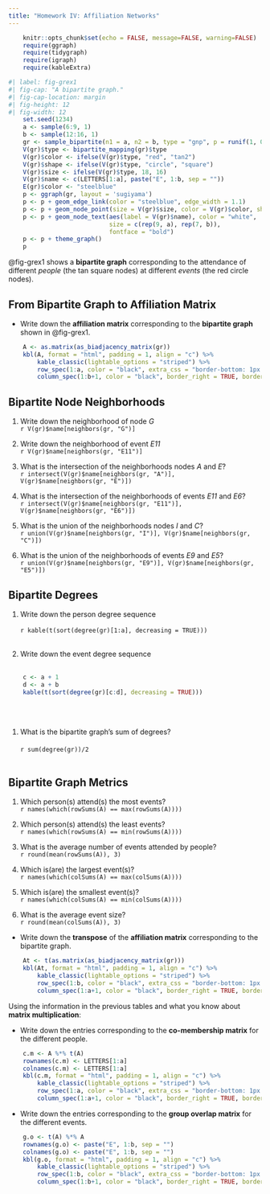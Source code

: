 ```yaml
---
title: "Homework IV: Affiliation Networks"
---
```


```r
    knitr::opts_chunk$set(echo = FALSE, message=FALSE, warning=FALSE)
    require(ggraph)
    require(tidygraph)
    require(igraph)
    require(kableExtra)
```

```r
#| label: fig-grex1
#| fig-cap: "A bipartite graph."
#| fig-cap-location: margin   
#| fig-height: 12
#| fig-width: 12
    set.seed(1234)
    a <- sample(6:9, 1)
    b <- sample(12:16, 1) 
    gr <- sample_bipartite(n1 = a, n2 = b, type = "gnp", p = runif(1, 0.28, 0.30))
    V(gr)$type <- bipartite_mapping(gr)$type
    V(gr)$color <- ifelse(V(gr)$type, "red", "tan2")
    V(gr)$shape <- ifelse(V(gr)$type, "circle", "square")
    V(gr)$size <- ifelse(V(gr)$type, 18, 16)
    V(gr)$name <- c(LETTERS[1:a], paste("E", 1:b, sep = ""))
    E(gr)$color <- "steelblue"
    p <- ggraph(gr, layout = 'sugiyama') 
    p <- p + geom_edge_link(color = "steelblue", edge_width = 1.1) 
    p <- p + geom_node_point(size = V(gr)$size, color = V(gr)$color, shape = V(gr)$shape)
    p <- p + geom_node_text(aes(label = V(gr)$name), color = "white", 
                            size = c(rep(9, a), rep(7, b)), 
                            fontface = "bold")
    p <- p + theme_graph() 
    p
```

@fig-grex1 shows a **bipartite graph** corresponding to the attendance of different *people* (the tan square nodes) at different *events* (the red circle nodes).

## From Bipartite Graph to Affiliation Matrix

- Write down the **affiliation matrix** corresponding to the **bipartite graph** shown in @fig-grex1. 

```r
    A <- as.matrix(as_biadjacency_matrix(gr))
    kbl(A, format = "html", padding = 1, align = "c") %>% 
        kable_classic(lightable_options = "striped") %>% 
        row_spec(1:a, color = "black", extra_css = "border-bottom: 1px solid;") %>% 
        column_spec(1:b+1, color = "black", border_right = TRUE, border_left = TRUE) 
```

## Bipartite Node Neighborhoods

1. Write down the neighborhood of node *G*
<br>
`r V(gr)$name[neighbors(gr, "G")]`
<br>

1. Write down the neighborhood of event *E11*
<br>
`r V(gr)$name[neighbors(gr, "E11")]`
<br>

1. What is the intersection of the neighborhoods nodes *A* and *E*?
<br>
`r intersect(V(gr)$name[neighbors(gr, "A")], V(gr)$name[neighbors(gr, "E")])`
<br>

1. What is the intersection of the neighborhoods of events *E11* and *E6*?
<br>
`r intersect(V(gr)$name[neighbors(gr, "E11")], V(gr)$name[neighbors(gr, "E6")])`
<br>

1. What is the union of the neighborhoods nodes *I* and *C*?
<br>
`r union(V(gr)$name[neighbors(gr, "I")], V(gr)$name[neighbors(gr, "C")])`
<br>

1. What is the union of the neighborhoods of events *E9* and *E5*?
<br>
`r union(V(gr)$name[neighbors(gr, "E9")], V(gr)$name[neighbors(gr, "E5")])`
<br>

## Bipartite Degrees

1. Write down the person degree sequence
<br>
<br>
`r kable(t(sort(degree(gr)[1:a], decreasing = TRUE)))`
<br>
<br>

1. Write down the event degree sequence
<br>
<br>
```r
    c <- a + 1
    d <- a + b
    kable(t(sort(degree(gr)[c:d], decreasing = TRUE)))
```
<br>
<br>

1. What is the bipartite graph's sum of degrees?
<br>
<br>
`r sum(degree(gr))/2`
<br>
<br>





## Bipartite Graph Metrics

1. Which person(s) attend(s) the most events?
<br>
`r names(which(rowSums(A) == max(rowSums(A))))`
<br>

1. Which person(s) attend(s) the least events?
<br>
`r names(which(rowSums(A) == min(rowSums(A))))`
<br>

1. What is the average number of events attended by people?
<br>
`r round(mean(rowSums(A)), 3)`
<br>

1. Which is(are) the largest event(s)?
<br>
`r names(which(colSums(A) == max(colSums(A))))`
<br>

1. Which is(are) the smallest event(s)?
<br>
`r names(which(colSums(A) == min(colSums(A))))`
<br>

1. What is the average event size?
<br>
`r round(mean(colSums(A)), 3)`
<br>

- Write down the **transpose** of the **affiliation matrix** corresponding to the bipartite graph.

```r
    At <- t(as.matrix(as_biadjacency_matrix(gr)))
    kbl(At, format = "html", padding = 1, align = "c") %>% 
        kable_classic(lightable_options = "striped") %>% 
        row_spec(1:b, color = "black", extra_css = "border-bottom: 1px solid;") %>% 
        column_spec(1:a+1, color = "black", border_right = TRUE, border_left = TRUE) 
```

Using the information in the previous tables and what you know about **matrix multiplication**:

- Write down the entries corresponding to the **co-membership matrix** for the different people.

```r
    c.m <- A %*% t(A)
    rownames(c.m) <- LETTERS[1:a]
    colnames(c.m) <- LETTERS[1:a]
    kbl(c.m, format = "html", padding = 1, align = "c") %>% 
        kable_classic(lightable_options = "striped") %>% 
        row_spec(1:a, color = "black", extra_css = "border-bottom: 1px solid;") %>% 
        column_spec(1:a+1, color = "black", border_right = TRUE, border_left = TRUE)
```

- Write down the entries corresponding to the **group overlap matrix** for the different events.

```r
    g.o <- t(A) %*% A 
    rownames(g.o) <- paste("E", 1:b, sep = "")
    colnames(g.o) <- paste("E", 1:b, sep = "")
    kbl(g.o, format = "html", padding = 1, align = "c") %>% 
        kable_classic(lightable_options = "striped") %>% 
        row_spec(1:b, color = "black", extra_css = "border-bottom: 1px solid;") %>% 
        column_spec(1:b+1, color = "black", border_right = TRUE, border_left = TRUE)
```
